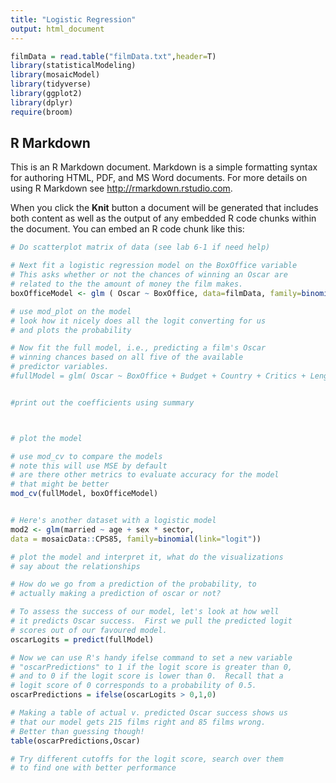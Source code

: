 ```yaml
---
title: "Logistic Regression"
output: html_document
---
```


```r
filmData = read.table("filmData.txt",header=T)
library(statisticalModeling)
library(mosaicModel)
library(tidyverse)
library(ggplot2)
library(dplyr)
require(broom)
```

## R Markdown

This is an R Markdown document. Markdown is a simple formatting syntax for authoring HTML, PDF, and MS Word documents. For more details on using R Markdown see <http://rmarkdown.rstudio.com>.

When you click the **Knit** button a document will be generated that includes both content as well as the output of any embedded R code chunks within the document. You can embed an R code chunk like this:

```r

# Do scatterplot matrix of data (see lab 6-1 if need help)

# Next fit a logistic regression model on the BoxOffice variable
# This asks whether or not the chances of winning an Oscar are 
# related to the the amount of money the film makes.
boxOfficeModel <- glm ( Oscar ~ BoxOffice, data=filmData, family=binomial(link="logit"))

# use mod_plot on the model
# look how it nicely does all the logit converting for us
# and plots the probability


```
```r
# Now fit the full model, i.e., predicting a film's Oscar 
# winning chances based on all five of the available 
# predictor variables.
#fullModel = glm( Oscar ~ BoxOffice + Budget + Country + Critics + Length, data = filmData, family=?)


#print out the coefficients using summary



# plot the model

# use mod_cv to compare the models
# note this will use MSE by default
# are there other metrics to evaluate accuracy for the model
# that might be better
mod_cv(fullModel, boxOfficeModel)


# Here's another dataset with a logistic model
mod2 <- glm(married ~ age + sex * sector,
data = mosaicData::CPS85, family=binomial(link="logit"))

# plot the model and interpret it, what do the visualizations
# say about the relationships

```

```r

# How do we go from a prediction of the probability, to 
# actually making a prediction of oscar or not?

# To assess the success of our model, let's look at how well
# it predicts Oscar success.  First we pull the predicted logit
# scores out of our favoured model.
oscarLogits = predict(fullModel)

# Now we can use R's handy ifelse command to set a new variable
# "oscarPredictions" to 1 if the logit score is greater than 0,
# and to 0 if the logit score is lower than 0.  Recall that a 
# logit score of 0 corresponds to a probability of 0.5.
oscarPredictions = ifelse(oscarLogits > 0,1,0)

# Making a table of actual v. predicted Oscar success shows us
# that our model gets 215 films right and 85 films wrong.
# Better than guessing though!
table(oscarPredictions,Oscar)

# Try different cutoffs for the logit score, search over them
# to find one with better performance 

```
